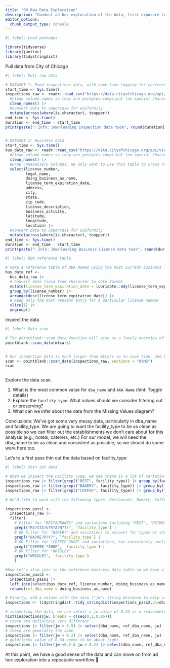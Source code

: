 ```yaml
---
title: "00_Raw Data Exploration"
description: "Conduct ad hoc exploration of the data, first exposure to {`pointblank`}"
editor_options: 
  chunk_output_type: console
---
```


```r
#| label: Load packages

library(tidyverse)
library(janitor)
library(tidystringdist)
```


Pull data from City of Chicago
```r
#| label: Pull raw data

# DATASET 1: Food inspections data, with some time logging for rerference
start_time <- Sys.time()
inspections_raw <- readr::read_csv("https://data.cityofchicago.org/api/views/4ijn-s7e5/rows.csv") |> 
  #clean column names so they are postgres-compliant (no special characters or spaces) and less annoying to type
  clean_names() |> 
  #convert data to uppercase for uniformity
  mutate(across(where(is.character), toupper)) 
end_time <- Sys.time()
duration <- end_time - start_time
print(paste("ℹ️ Info: Downloading Inspection data took", round(duration[[1]], 2),  units(duration)))


# DATASET 2: Business data
start_time <- Sys.time()
bus_data_raw <- readr::read_csv("https://data.cityofchicago.org/api/views/r5kz-chrr/rows.csv") |> 
  #clean column names so they are postgres-compliant (no special characters or spaces) and less annoying to type
  clean_names() |> 
  #Drop unnecessary columns. We only want to use this table to cross reference Licence Number to business name, location, 
  select(license_number, 
         legal_name, 
         doing_business_as_name, 
         license_term_expiration_date,
         address, 
         city, 
         state, 
         zip_code, 
         license_description, 
         business_activity,
         latitude, 
         longitude, 
         location) |> 
  #convert data to uppercase for uniformity
  mutate(across(where(is.character), toupper)) 
end_time <- Sys.time()
duration <- end_time - start_time
print(paste("ℹ️ Info: Downloading Business License data took", round(duration[[1]], 2),  units(duration)))


```

```r
#| label: DBA reference table 

# make a reference table of DBA Names using the most current business license number to act as the "source of truth" for correct DBA names
bus_data_ref <- 
  bus_data_raw |> 
  # Convert date field from character to date format
  mutate(license_term_expiration_date = lubridate::mdy(license_term_expiration_date)) |> 
  group_by(license_number) |> 
  arrange(desc(license_term_expiration_date)) |> 
  # Keep only the most rencent entry for a particular license number
  slice(1) |> 
  ungroup()


```
  


Inspect the data
```r
#| label: Data scan

# The pointblank::scan_data function will give us a lovely overview of the data. It takes a little while to run, particularly the Variables and Interactions sections. See this simple example:
pointblank::scan_data(mtcars)


# Our inspection data is much larger than mtcars so to save time, and because these sections aren't relevant for this data, we omit "Correlations" and "Interactions."  
scan <- pointblank::scan_data(inspections_raw, sections = "OVMS")
scan



```

Explore the data scan.

1. What is the most common value for `dba_name` and `AKA Name` (hint: Toggle details)
1. Explore the `facility_type`. What values should we consider filtering out or preserving?
1. What can we infer about the data from the Missing Values diagram?


Conclusions:
We've got some very messy data, particularly in dba_name and facility_type. We are going to want the facility_type to be as clean as possible so we can filter out the establishments we don't care about for this analysis (e.g., hotels, caterers, etc.) For our model, we will need the dba_name to be as clean and consistent as possible, so we should do some work here too. 


Let's to a first pass thin out the data based on facility_type
```r
#| label: thin out data

# When we inspect the Facility Type, we see there is a lot of variation in how the inspector recorded this data. It certainly doesn't align with the stated possible values in the data documentation. For example: 
inspections_raw |> filter(grepl("REST", facility_type)) |> group_by(facility_type) |> tally() |> arrange(desc(n))
inspections_raw |> filter(grepl("BAKERY", facility_type)) |> group_by(facility_type) |> tally() |> arrange(desc(n))
inspections_raw |> filter(grepl("COFFEE", facility_type)) |> group_by(facility_type) |> tally() |> arrange(desc(n))

# We'd like to work with the following types: Restaurant, Bakery, Coffee Shop. And The Wrigley Field Rooftop sounds like a blast.  We'll filter the Facility Type based on regex to account for abbreviations, mis-spellings, and extra information. This is a coarse filter on the raw data before validation to thin out the dataset.  

inspections_pass1 <- 
  inspections_raw |> 
  filter(
    # Filter for "RESTAURANTS" and variations including "REST", "RSTRNT", etc.
    grepl("RE?STA?U?R?A?N?T?", `facility_type`) | 
    # OR Filter for "BAKERY" and variations to account for typos or shortenings
    grepl("BA?KE?R?Y?", `facility_type`) | 
    # OR Filter for "COFFEE SHOP" and variations, but consciously including "SHOP" to avoid carts, roasters, vending machines
    grepl("COFFEE *SHOP", `facility_type`) | 
    # OR Filter for "WRIGLEY"
    grepl("WRIGLEY", `facility_type`)
    ) 

#Now let's also join in the reference business data table so we have a "source of truth" DBA name to check against.
inspections_pass2 <- 
  inspections_pass1 |> 
  left_join(select(bus_data_ref, license_number, doing_business_as_name), by=join_by(license_number)) |>
  rename(ref_dba_name = doing_business_as_name) 

# Finally, add a column with the Jaro ("jw") string distance to help us determine how similar or dissimilar the inspectors' inputted dba name is to the reference. A distance of 0 indicates identical; a 1 indicates completely dissimilar
inspections <- tidystringdist::tidy_stringdist(inspections_pass2,v1=dba_name, v2=ref_dba_name, method="jw") 

# inspecting the data, we can select a jw value of 0.34 as a reasonable threshold for identifying dissimilar values. Take a look:
hist(inspections$jw, breaks = c(seq(0,1,0.05)))
# these are definitely very different
inspections |> filter(jw > 0.5) |> select(dba_name, ref_dba_name, jw) |> distinct() |> arrange(jw)
# these are generally the same
inspections |> filter(jw < 0.2) |> select(dba_name, ref_dba_name, jw) |> distinct() |> arrange(desc(jw))
# goldilocks value of 0.34 seems to be about right.
inspections |> filter(jw <0.5 & jw > 0.2) |> select(dba_name, ref_dba_name, jw) |> distinct() |> arrange(jw)

```

At this point, we have a good sense of the data and can move on from ad hoc exploration into a repeatable workflow 🎉